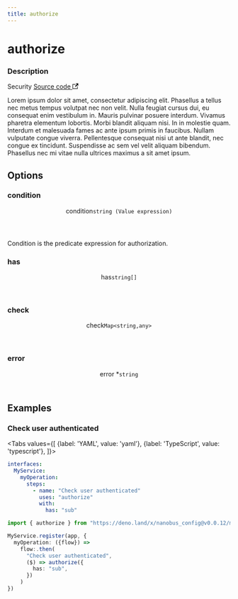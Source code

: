 ```yaml
---
title: authorize
---
```



# authorize

<div class="attributes">

### Description

<p>
  <span className="badge badgeDarkBlue">Security</span>
  <a href="https://github.com/nanobus/nanobus/blob/main/pkg/actions/core/authorize.go" target="_blank" rel="noopener noreferrer">Source code <svg width="13.5" height="13.5" aria-hidden="true" viewBox="0 0 24 24" class="iconExternalLink_node_modules-@docusaurus-theme-classic-lib-theme-Icon-ExternalLink-styles-module"><path fill="currentColor" d="M21 13v10h-21v-19h12v2h-10v15h17v-8h2zm3-12h-10.988l4.035 4-6.977 7.07 2.828 2.828 6.977-7.07 4.125 4.172v-11z"></path></svg></a>
</p>

</div>

Lorem ipsum dolor sit amet, consectetur adipiscing elit.
Phasellus a tellus nec metus tempus volutpat nec non velit.
Nulla feugiat cursus dui, eu consequat enim vestibulum in.
Mauris pulvinar posuere interdum. Vivamus pharetra elementum lobortis.
Morbi blandit aliquam nisi. In in molestie quam. Interdum et
malesuada fames ac ante ipsum primis in faucibus. Nullam vulputate
congue viverra. Pellentesque consequat nisi ut ante blandit, nec
congue ex tincidunt. Suspendisse ac sem vel velit aliquam bibendum.
Phasellus nec mi vitae nulla ultrices maximus a sit amet ipsum.

## Options

<div class="attributes">

### condition

<div class="attribute">
  <header>
    <span className="badge badgeDarkBlue">condition
      <a class="hash-link" href="#condition" title="Direct link to condition">​</a>
    </span>
    <code>string (Value expression)</code>
  </header>

Condition is the predicate expression for authorization.

</div>

### has

<div class="attribute">
  <header>
    <span className="badge badgeDarkBlue">has
      <a class="hash-link" href="#has" title="Direct link to has">​</a>
    </span>
    <code>string[]</code>
  </header>



</div>

### check

<div class="attribute">
  <header>
    <span className="badge badgeDarkBlue">check
      <a class="hash-link" href="#check" title="Direct link to check">​</a>
    </span>
    <code>Map&lt;string,any&gt;</code>
  </header>



</div>

### error

<div class="attribute">
  <header>
    <span className="badge badgeDarkBlue">error <span className="required">*</span>
      <a class="hash-link" href="#error" title="Direct link to error">​</a>
    </span>
    <code>string</code>
  </header>



</div>

</div>

## Examples

### Check user authenticated

<Tabs
  values={[
    {label: 'YAML', value: 'yaml'},
    {label: 'TypeScript', value: 'typescript'},
  ]}>
  <TabItem value="yaml">

```yaml
interfaces:
  MyService:
    myOperation:
      steps:
        - name: "Check user authenticated"
          uses: "authorize"
          with:
            has: "sub"
```

  </TabItem>
  <TabItem value="typescript">

```typescript
import { authorize } from "https://deno.land/x/nanobus_config@v0.0.12/mod.ts";

MyService.register(app, {
  myOperation: ({flow}) =>
    flow:.then(
      "Check user authenticated",
      ($) => authorize({
        has: "sub",
      })
    )
})
```

  </TabItem>
</Tabs>
